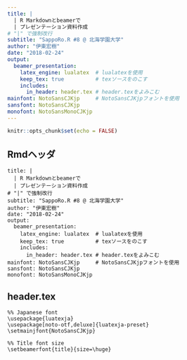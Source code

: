 ```yaml
---
title: |
  | R Markdownとbeamerで
  | プレゼンテーション資料作成
# "|" で強制改行
subtitle: "SappoRo.R #8 @ 北海学園大学"
author: "伊東宏樹"
date: "2018-02-24"
output:
  beamer_presentation:
    latex_engine: lualatex  # lualatexを使用
    keep_tex: true          # texソースをのこす
    includes:
      in_header: header.tex # header.texをよみこむ
mainfont: NotoSansCJKjp     # NotoSansCJKjpフォントを使用
sansfont: NotoSansCJKjp
monofont: NotoSansMonoCJKjp
---
```


```r
knitr::opts_chunk$set(echo = FALSE)
```

## Rmdヘッダ
```
title: |
  | R Markdownとbeamerで
  | プレゼンテーション資料作成
# "|" で強制改行
subtitle: "SappoRo.R #8 @ 北海学園大学"
author: "伊東宏樹"
date: "2018-02-24"
output:
  beamer_presentation:
    latex_engine: lualatex  # lualatexを使用
    keep_tex: true          # texソースをのこす
    includes:
      in_header: header.tex # header.texをよみこむ
mainfont: NotoSansCJKjp     # NotoSansCJKjpフォントを使用
sansfont: NotoSansCJKjp
monofont: NotoSansMonoCJKjp
```

## header.tex
```
%% Japanese font
\usepackage{luatexja}
\usepackage[noto-otf,deluxe]{luatexja-preset}
\setmainjfont{NotoSansCJKjp}

%% Title font size
\setbeamerfont{title}{size=\huge}
```

